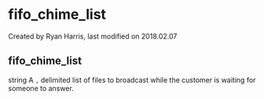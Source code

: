 
# fifo_chime_list 

 Created by  Ryan Harris, last modified on 2018.02.07

## fifo_chime_list

string A `,` delimited list of files to broadcast while the customer is waiting for someone to answer.


